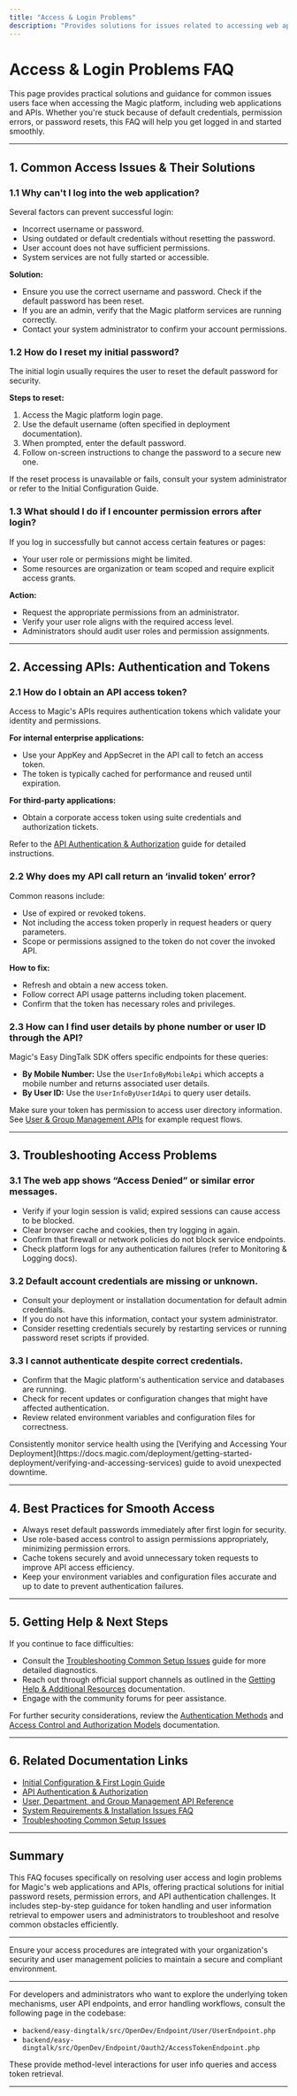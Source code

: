 ```yaml
---
title: "Access & Login Problems"
description: "Provides solutions for issues related to accessing web applications or APIs, default account credentials, permission errors, and initial password resets. Aimed at getting users logged in and started."
---
```


# Access & Login Problems FAQ

This page provides practical solutions and guidance for common issues users face when accessing the Magic platform, including web applications and APIs. Whether you're stuck because of default credentials, permission errors, or password resets, this FAQ will help you get logged in and started smoothly.

---

## 1. Common Access Issues & Their Solutions

### 1.1 Why can't I log into the web application?

Several factors can prevent successful login:

- Incorrect username or password.
- Using outdated or default credentials without resetting the password.
- User account does not have sufficient permissions.
- System services are not fully started or accessible.

**Solution:**
- Ensure you use the correct username and password. Check if the default password has been reset.
- If you are an admin, verify that the Magic platform services are running correctly.
- Contact your system administrator to confirm your account permissions.

### 1.2 How do I reset my initial password?

The initial login usually requires the user to reset the default password for security.

**Steps to reset:**
1. Access the Magic platform login page.
2. Use the default username (often specified in deployment documentation).
3. When prompted, enter the default password.
4. Follow on-screen instructions to change the password to a secure new one.

If the reset process is unavailable or fails, consult your system administrator or refer to the Initial Configuration Guide.

### 1.3 What should I do if I encounter permission errors after login?

If you log in successfully but cannot access certain features or pages:

- Your user role or permissions might be limited.
- Some resources are organization or team scoped and require explicit access grants.

**Action:**
- Request the appropriate permissions from an administrator.
- Verify your user role aligns with the required access level.
- Administrators should audit user roles and permission assignments.

---

## 2. Accessing APIs: Authentication and Tokens

### 2.1 How do I obtain an API access token?

Access to Magic's APIs requires authentication tokens which validate your identity and permissions.

**For internal enterprise applications:**
- Use your AppKey and AppSecret in the API call to fetch an access token.
- The token is typically cached for performance and reused until expiration.

**For third-party applications:**
- Obtain a corporate access token using suite credentials and authorization tickets.

Refer to the [API Authentication & Authorization](https://docs.magic.com/api-reference/auth-rate-limits/api-authentication) guide for detailed instructions.

### 2.2 Why does my API call return an ‘invalid token’ error?

Common reasons include:
- Use of expired or revoked tokens.
- Not including the access token properly in request headers or query parameters.
- Scope or permissions assigned to the token do not cover the invoked API.

**How to fix:**
- Refresh and obtain a new access token.
- Follow correct API usage patterns including token placement.
- Confirm that the token has necessary roles and privileges.

### 2.3 How can I find user details by phone number or user ID through the API?

Magic's Easy DingTalk SDK offers specific endpoints for these queries:

- **By Mobile Number:** Use the `UserInfoByMobileApi` which accepts a mobile number and returns associated user details.
- **By User ID:** Use the `UserInfoByUserIdApi` to query user details.

Make sure your token has permission to access user directory information. See [User & Group Management APIs](https://docs.magic.com/api-reference/im-conv-messaging/user-and-group-lookup) for example request flows.

---

## 3. Troubleshooting Access Problems

### 3.1 The web app shows “Access Denied” or similar error messages.

- Verify if your login session is valid; expired sessions can cause access to be blocked.
- Clear browser cache and cookies, then try logging in again.
- Confirm that firewall or network policies do not block service endpoints.
- Check platform logs for any authentication failures (refer to Monitoring & Logging docs).

### 3.2 Default account credentials are missing or unknown.

- Consult your deployment or installation documentation for default admin credentials.
- If you do not have this information, contact your system administrator.
- Consider resetting credentials securely by restarting services or running password reset scripts if provided.

### 3.3 I cannot authenticate despite correct credentials.

- Confirm that the Magic platform's authentication service and databases are running.
- Check for recent updates or configuration changes that might have affected authentication.
- Review related environment variables and configuration files for correctness.

<Tip>
Consistently monitor service health using the [Verifying and Accessing Your Deployment](https://docs.magic.com/deployment/getting-started-deployment/verifying-and-accessing-services) guide to avoid unexpected downtime.
</Tip>

---

## 4. Best Practices for Smooth Access

- Always reset default passwords immediately after first login for security.
- Use role-based access control to assign permissions appropriately, minimizing permission errors.
- Cache tokens securely and avoid unnecessary token requests to improve API access efficiency.
- Keep your environment variables and configuration files accurate and up to date to prevent authentication failures.

---

## 5. Getting Help & Next Steps

If you continue to face difficulties:

- Consult the [Troubleshooting Common Setup Issues](https://docs.magic.com/getting-started/validation-troubleshooting/common-setup-issues) guide for more detailed diagnostics.
- Reach out through official support channels as outlined in the [Getting Help & Additional Resources](https://docs.magic.com/getting-started/validation-troubleshooting/resources-and-support) documentation.
- Engage with the community forums for peer assistance.

For further security considerations, review the [Authentication Methods](https://docs.magic.com/security/authentication-and-access/authentication-methods) and [Access Control and Authorization Models](https://docs.magic.com/security/authentication-and-access/access-control-and-authorization) documentation.

---

## 6. Related Documentation Links

- [Initial Configuration & First Login Guide](https://docs.magic.com/getting-started/configuration-initial-setup/first-start-and-login)
- [API Authentication & Authorization](https://docs.magic.com/api-reference/auth-rate-limits/api-authentication)
- [User, Department, and Group Management API Reference](https://docs.magic.com/api-reference/im-conv-messaging/user-and-group-lookup)
- [System Requirements & Installation Issues FAQ](https://docs.magic.com/faq/getting-started-faq/requirements-installation-faq)
- [Troubleshooting Common Setup Issues](https://docs.magic.com/getting-started/validation-troubleshooting/common-setup-issues)

---

## Summary
This FAQ focuses specifically on resolving user access and login problems for Magic's web applications and APIs, offering practical solutions for initial password resets, permission errors, and API authentication challenges. It includes step-by-step guidance for token handling and user information retrieval to empower users and administrators to troubleshoot and resolve common obstacles efficiently.

---

<Callout>
Ensure your access procedures are integrated with your organization's security and user management policies to maintain a secure and compliant environment.
</Callout>

---

For developers and administrators who want to explore the underlying token mechanisms, user API endpoints, and error handling workflows, consult the following page in the codebase:

- `backend/easy-dingtalk/src/OpenDev/Endpoint/User/UserEndpoint.php`
- `backend/easy-dingtalk/src/OpenDev/Endpoint/Oauth2/AccessTokenEndpoint.php`

These provide method-level interactions for user info queries and access token retrieval.

---